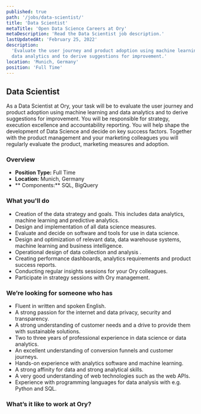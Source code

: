 ```yaml
---
published: true
path: '/jobs/data-scientist/'
title: 'Data Scientist'
metaTitle: 'Open Data Science Careers at Ory'
metaDescription: 'Read the Data Scientist job description.'
lastUpdatedAt: 'February 25, 2022'
description:
  'Evaluate the user journey and product adoption using machine learning and
  data analytics and to derive suggestions for improvement.'
location: 'Munich, Germany'
position: 'Full Time'
---
```



## Data Scientist

<About />

As a Data Scientist at Ory, your task will be to evaluate the user journey and
product adoption using machine learning and data analytics and to derive
suggestions for improvement. You will be responsible for strategy, execution
excellence and accountability reporting. You will help shape the development of
Data Science and decide on key success factors. Together with the product
management and your marketing colleagues you will regularly evaluate the
product, marketing measures and adoption.

### Overview

- **Position Type:** Full Time
- **Location:** Munich, Germany
- ** Components:** SQL, BigQuery

### What you'll do

- Creation of the data strategy and goals. This includes data analytics, machine
  learning and predictive analytics.
- Design and implementation of all data science measures.
- Evaluate and decide on software and tools for use in data science.
- Design and optimization of relevant data, data warehouse systems, machine
  learning and business intelligence.
- Operational design of data collection and analysis .
- Creating performance dashboards, analytics requirements and product success
  reports.
- Conducting regular insights sessions for your Ory colleagues.
- Participate in strategy sessions with Ory management.

### We’re looking for someone who has

- Fluent in written and spoken English.
- A strong passion for the internet and data privacy, security and transparency.
- A strong understanding of customer needs and a drive to provide them with
  sustainable solutions.
- Two to three years of professional experience in data science or data
  analytics.
- An excellent understanding of conversion funnels and customer journeys.
- Hands-on experience with analytics software and machine learning.
- A strong affinity for data and strong analytical skills.
- A very good understanding of web technologies such as the web APIs.
- Experience with programming languages for data analysis with e.g. Python and
  SQL.

### What’s it like to work at Ory?

<WorkAtOry />
